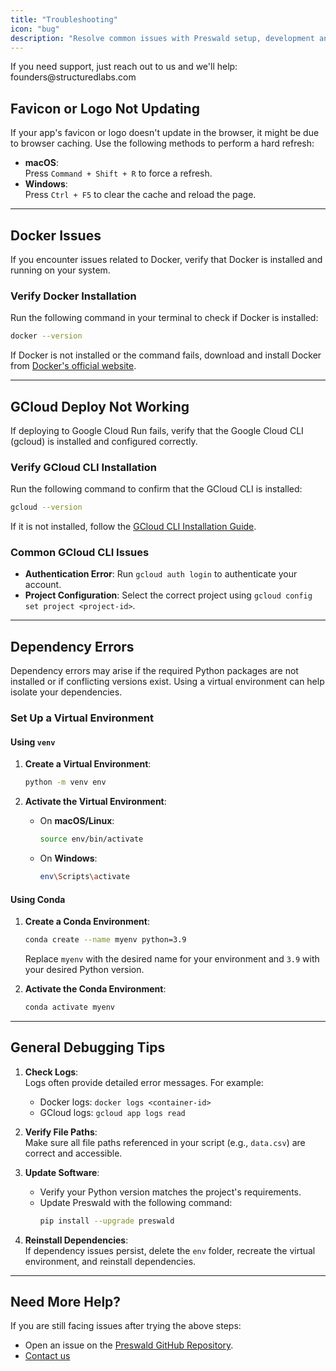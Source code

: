 ```yaml
---
title: "Troubleshooting"
icon: "bug"
description: "Resolve common issues with Preswald setup, development and deployment."
---
```


<Warning>
  If you need support, just reach out to us and we'll help:
  founders@structuredlabs.com
</Warning>

## **Favicon or Logo Not Updating**

If your app's favicon or logo doesn't update in the browser, it might be due to browser caching. Use the following methods to perform a hard refresh:

- **macOS**:  
  Press `Command + Shift + R` to force a refresh.
- **Windows**:  
  Press `Ctrl + F5` to clear the cache and reload the page.

---

## **Docker Issues**

If you encounter issues related to Docker, verify that Docker is installed and running on your system.

### **Verify Docker Installation**

Run the following command in your terminal to check if Docker is installed:

```bash
docker --version
```

If Docker is not installed or the command fails, download and install Docker from [Docker's official website](https://www.docker.com/).

---

## **GCloud Deploy Not Working**

If deploying to Google Cloud Run fails, verify that the Google Cloud CLI (gcloud) is installed and configured correctly.

### **Verify GCloud CLI Installation**

Run the following command to confirm that the GCloud CLI is installed:

```bash
gcloud --version
```

If it is not installed, follow the [GCloud CLI Installation Guide](https://cloud.google.com/sdk/docs/install).

### **Common GCloud CLI Issues**

- **Authentication Error**: Run `gcloud auth login` to authenticate your account.
- **Project Configuration**: Select the correct project using `gcloud config set project <project-id>`.

---

## **Dependency Errors**

Dependency errors may arise if the required Python packages are not installed or if conflicting versions exist. Using a virtual environment can help isolate your dependencies.

### **Set Up a Virtual Environment**

#### **Using `venv`**

1. **Create a Virtual Environment**:

   ```bash
   python -m venv env
   ```

2. **Activate the Virtual Environment**:

   - On **macOS/Linux**:
     ```bash
     source env/bin/activate
     ```
   - On **Windows**:
     ```bash
     env\Scripts\activate
     ```

#### **Using Conda**

1. **Create a Conda Environment**:

   ```bash
   conda create --name myenv python=3.9
   ```

   Replace `myenv` with the desired name for your environment and `3.9` with your desired Python version.

2. **Activate the Conda Environment**:

   ```bash
   conda activate myenv
   ```

---

## **General Debugging Tips**

1. **Check Logs**:  
   Logs often provide detailed error messages. For example:
   - Docker logs: `docker logs <container-id>`
   - GCloud logs: `gcloud app logs read`
2. **Verify File Paths**:  
   Make sure all file paths referenced in your script (e.g., `data.csv`) are correct and accessible.

3. **Update Software**:

   - Verify your Python version matches the project's requirements.
   - Update Preswald with the following command:
     ```bash
     pip install --upgrade preswald
     ```

4. **Reinstall Dependencies**:  
   If dependency issues persist, delete the `env` folder, recreate the virtual environment, and reinstall dependencies.

---

## **Need More Help?**

If you are still facing issues after trying the above steps:

- Open an issue on the [Preswald GitHub Repository](https://github.com/StructuredLabs/preswald/issues).
- [Contact us](mailto:founders@structuredlabs.com)
